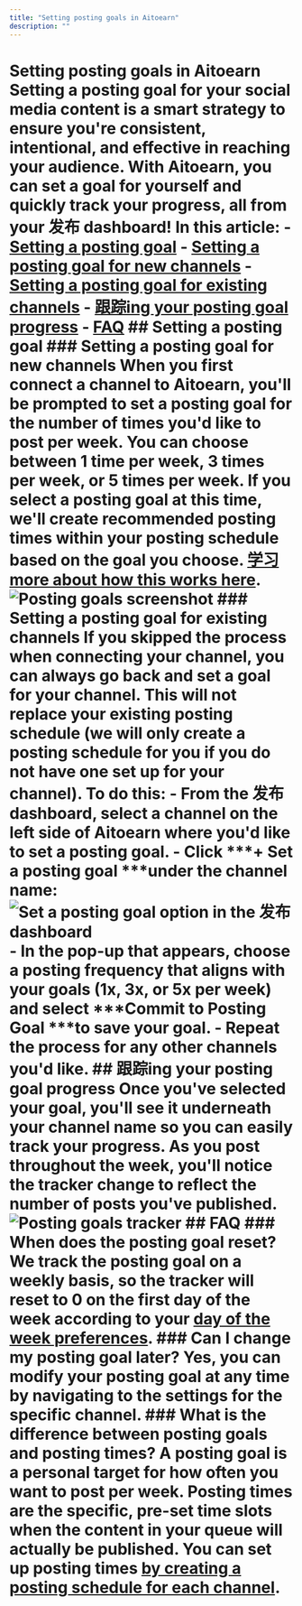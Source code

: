 ```yaml
---
title: "Setting posting goals in Aitoearn"
description: ""
---
```


# Setting posting goals in Aitoearn Setting a posting goal for your social media content is a smart strategy to ensure you're consistent, intentional, and effective in reaching your audience. With Aitoearn, you can set a goal for yourself and quickly track your progress, all from your 发布 dashboard! In this article: - [Setting a posting goal](#Setting-a-posting-goal-qanpC) - [Setting a posting goal for new channels](#Setting-a-posting-goal-for-existing-channels-gZhO1) - [Setting a posting goal for existing channels](#Setting-a-posting-goal-for-existing-channels-YjEB1) - [跟踪ing your posting goal progress](#跟踪ing-your-posting-goal-progress-a9BJj) - [FAQ](#FAQ-SxHIT) ## Setting a posting goal ### Setting a posting goal for new channels When you first connect a channel to Aitoearn, you'll be prompted to set a posting goal for the number of times you'd like to post per week. You can choose between 1 time per week, 3 times per week, or 5 times per week. If you select a posting goal at this time, we'll create recommended posting times within your posting schedule based on the goal you choose. [学习 more about how this works here](https://support.aitoearn.com//support.aitoearn.com/article/514-setting-up-your-timezones-and-posting-schedules#Setting-up-your-posting-schedule-with-Posting-Goals-in-Beta-aTUIa). ![Posting goals screenshot](//d33v4339jhl8k0.cloudfront.net/docs/assets/64cb6cf86d4a3e191f237e66/images/6863e41fd4820f27313e3d30/file-qYv05B7R7Z.jpg) ### Setting a posting goal for existing channels If you skipped the process when connecting your channel, you can always go back and set a goal for your channel. This will not replace your existing posting schedule (we will only create a posting schedule for you if you do not have one set up for your channel). To do this: - From the 发布 dashboard, select a channel on the left side of Aitoearn where you'd like to set a posting goal. - Click ***+ Set a posting goal ***under the channel name: ![Set a posting goal option in the 发布 dashboard](//d33v4339jhl8k0.cloudfront.net/docs/assets/64cb6cf86d4a3e191f237e66/images/67d1a01a89f5186a231762b7/file-A45cEoFCLS.jpg) - In the pop-up that appears, choose a posting frequency that aligns with your goals (1x, 3x, or 5x per week) and select ***Commit to Posting Goal ***to save your goal. - Repeat the process for any other channels you'd like. ## 跟踪ing your posting goal progress Once you've selected your goal, you'll see it underneath your channel name so you can easily track your progress. As you post throughout the week, you'll notice the tracker change to reflect the number of posts you've published. ![Posting goals tracker](//d33v4339jhl8k0.cloudfront.net/docs/assets/64cb6cf86d4a3e191f237e66/images/67d1a15bc580b51849de31b9/file-QCqixaWbwO.jpg) ## FAQ ### When does the posting goal reset? We track the posting goal on a weekly basis, so the tracker will reset to 0 on the first day of the week according to your [day of the week preferences](https://support.aitoearn.com//support.aitoearn.com/article/651-how-to-use-the-new-calendar-feature-on-aitoearn#First-day-of-the-week-preferences-GMETU). ### Can I change my posting goal later? Yes, you can modify your posting goal at any time by navigating to the settings for the specific channel. ### What is the difference between posting goals and posting times? A posting goal is a personal target for how often you want to post per week. Posting times are the specific, pre-set time slots when the content in your queue will actually be published. You can set up posting times [by creating a posting schedule for each channel](https://support.aitoearn.com//support.aitoearn.com/article/514-setting-up-your-timezones-and-posting-schedules).